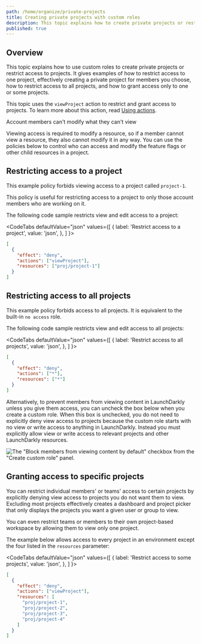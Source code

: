 ```yaml
---
path: /home/organize/private-projects
title: Creating private projects with custom roles
description: This topic explains how to create private projects or restrict access to projects. It uses the viewProject action to restrict and grant access to projects.
published: true
---
```


## Overview

This topic explains how to use custom roles to create private projects or restrict access to projects. It gives examples of how to restrict access to one project, effectively creating a private project for members you choose, how to restrict access to all projects, and how to grant access only to one or some projects.

This topic uses the `viewProject` action to restrict and grant access to projects. To learn more about this action, read [Using actions](/home/members/role-actions).


<Callout intent="info">
<CalloutTitle>Account members can't modify what they can't view</CalloutTitle>
<CalloutDescription>

Viewing access is required to modify a resource, so if a member cannot view a resource, they also cannot modify it in any way. You can use the policies below to control who can access and modify the feature flags or other child resources in a project.

</CalloutDescription>
</Callout>

## Restricting access to a project

This example policy forbids viewing access to a project called `project-1`.

This policy is useful for restricting access to a project to only those account members who are working on it.

The following code sample restricts view and edit access to a project:


<CodeTabs
  defaultValue="json"
  values={[
    { label: 'Restrict access to a project', value: 'json', },
  ]
}>

<CodeTabItem value="json">

```json
[
  {
    "effect": "deny",
    "actions": ["viewProject"],
    "resources": ["proj/project-1"]
  }
]
```

</CodeTabItem>
</CodeTabs>

## Restricting access to all projects

This example policy forbids access to all projects. It is equivalent to the built-in `no access` role.

The following code sample restricts view and edit access to all projects:

<CodeTabs
  defaultValue="json"
  values={[
    { label: 'Restrict access to all projects', value: 'json', },
  ]
}>

<CodeTabItem value="json">

```json
[
  {
    "effect": "deny",
    "actions": ["*"],
    "resources": ["*"]
  }
]
```

</CodeTabItem>
</CodeTabs>

Alternatively, to prevent members from viewing content in LaunchDarkly unless you give them access, you can uncheck the box below when you create a custom role. When this box is unchecked, you do not need to explicitly deny view access to projects because the custom role starts with no view or write access to anything in LaunchDarkly. Instead you must explicitly allow view or write access to relevant projects and other LaunchDarkly resources.

![The "Block members from viewing content by default" checkbox from the "Create custom role" panel.](custom-role-create-block-content-view-checkbox.png)

## Granting access to specific projects

You can restrict individual members' or teams' access to certain projects by explicitly denying view access to projects you do not want them to view. Excluding most projects effectively creates a dashboard and project picker that only displays the projects you want a given user or group to view.

You can even restrict teams or members to their own project-based workspace by allowing them to view only one project.

The example below allows access to every project in an environment except the four listed in the `resources` parameter:


<CodeTabs
  defaultValue="json"
  values={[
    { label: 'Restrict access to some projects', value: 'json', },
  ]
}>

<CodeTabItem value="json">

```json
[
  {
    "effect": "deny",
    "actions": ["viewProject"],
    "resources": [
      "proj/project-1",
      "proj/project-2",
      "proj/project-3",
      "proj/project-4"
    ]
  }
]
```

</CodeTabItem>
</CodeTabs>
